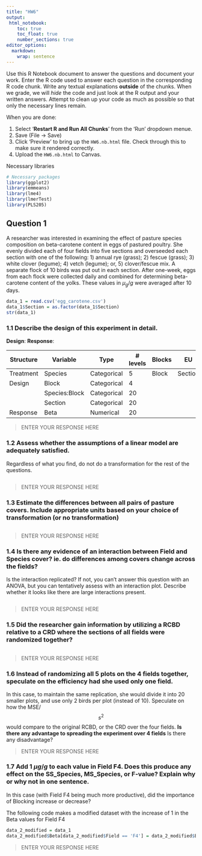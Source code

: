 ```yaml
---
title: "HW6"
output: 
 html_notebook:
    toc: true
    toc_float: true
    number_sections: true
editor_options: 
  markdown: 
    wrap: sentence
---
```


Use this R Notebook document to answer the questions and document your work.
Enter the R code used to answer each question in the corresponding R code chunk.
Write any textual explanations **outside** of the chunks.
When we grade, we will *hide* the code and just look at the R output and your written answers.
Attempt to clean up your code as much as possible so that only the necessary lines remain.

When you are done:

1.  Select '**Restart R and Run All Chunks**' from the 'Run' dropdown menue.
2.  Save (File -\> Save)
3.  Click 'Preview' to bring up the `HW6.nb.html` file. Check through this to make sure it rendered correctly.
4.  Upload the `HW6.nb.html` to Canvas.

Necessary libraries

```r
# Necessary packages 
library(ggplot2) 
library(emmeans)
library(lme4)
library(lmerTest)
library(PLS205)
```

## Question 1

A researcher was interested in examining the effect of pasture species composition on beta-carotene content in eggs of pastured poultry.
She evenly divided each of four fields into five sections and overseeded each section with one of the following: 1) annual rye (grass); 2) fescue (grass); 3) white clover (legume); 4) vetch (legume); or, 5) clover/fescue mix.
A separate flock of 10 birds was put out in each section.
After one-week, eggs from each flock were collected daily and combined for determining beta-carotene content of the yolks.
These values in $\mu_g/g$ were averaged after 10 days.

```r
data_1 = read.csv('egg_carotene.csv')
data_1$Section = as.factor(data_1$Section)
str(data_1)
```

### 1.1 Describe the design of this experiment in detail.

**Design**: **Response**:

| Structure | Variable      | Type        | \# levels | Blocks | EU      |
|-----------|---------------|-------------|-----------|--------|---------|
| Treatment | Species       | Categorical | 5         | Block  | Section |
| Design    | Block         | Categorical | 4         |        |         |
|           | Species:Block | Categorical | 20        |        |         |
|           | Section       | Categorical | 20        |        |         |
| Response  | Beta          | Numerical   | 20        |        |         |

> ENTER YOUR RESPONSE HERE

### 1.2 Assess whether the assumptions of a linear model are adequately satisfied.

Regardless of what you find, do not do a transformation for the rest of the questions.

```r

```

> ENTER YOUR RESPONSE HERE

### 1.3 Estimate the differences between all pairs of pasture covers. Include appropriate units based on your choice of transformation (or no transformation)

```r
```

> ENTER YOUR RESPONSE HERE

### 1.4 Is there any evidence of an interaction between Field and Species cover? ie. do differences among covers change across the fields?

Is the interaction replicated?
If not, you can't answer this question with an ANOVA, but you can tentatively assess with an interaction plot.
Describe whether it looks like there are large interactions present.

```r
```

> ENTER YOUR RESPONSE HERE

### 1.5 Did the researcher gain information by utilizing a RCBD relative to a CRD where the sections of all fields were randomized together?

```r
```

> ENTER YOUR RESPONSE HERE

### 1.6 Instead of randomizing all 5 plots on the 4 fields together, speculate on the efficiency had she used only one field.

In this case, to maintain the same replication, she would divide it into 20 smaller plots, and use only 2 birds per plot (instead of 10).
Speculate on how the MSE/$$s^2$$ would compare to the original RCBD, or the CRD over the four fields.
**Is there any advantage to spreading the experiment over 4 fields** Is there any disadvantage?

> ENTER YOUR RESPONSE HERE

### 1.7 Add 1 $\mu g/g$ to each value in Field F4. Does this produce any effect on the SS_Species, MS_Species, or F-value? Explain why or why not in one sentence.

In this case (with Field F4 being much more productive), did the importance of Blocking increase or decrease?

The following code makes a modified dataset with the increase of 1 in the Beta values for Field F4

```r
data_2_modified = data_1
data_2_modified$Beta[data_2_modified$Field == 'F4'] = data_2_modified$Beta[data_2_modified$Field == 'F4'] + 1
```

> ENTER YOUR RESPONSE HERE
